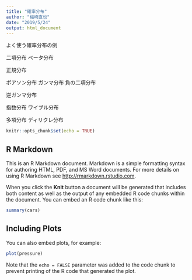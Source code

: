 ```yaml
---
title: "確率分布"
author: "梅崎直也"
date: "2019/5/24"
output: html_document
---
```


よく使う確率分布の例

二項分布
ベータ分布

正規分布

ポアソン分布
ガンマ分布
負の二項分布

逆ガンマ分布

指数分布
ワイブル分布

多項分布
ディリクレ分布

```r
knitr::opts_chunk$set(echo = TRUE)
```

## R Markdown

This is an R Markdown document. Markdown is a simple formatting syntax for authoring HTML, PDF, and MS Word documents. For more details on using R Markdown see <http://rmarkdown.rstudio.com>.

When you click the **Knit** button a document will be generated that includes both content as well as the output of any embedded R code chunks within the document. You can embed an R code chunk like this:

```r
summary(cars)
```

## Including Plots

You can also embed plots, for example:

```r
plot(pressure)
```

Note that the `echo = FALSE` parameter was added to the code chunk to prevent printing of the R code that generated the plot.
